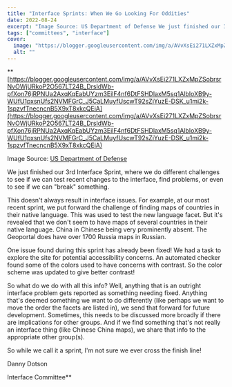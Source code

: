 ```yaml
---
title: "Interface Sprints: When We Go Looking For Oddities"
date: 2022-08-24
excerpt: "Image Source: US Department of Defense We just finished our 3 rd Interface Sprint, where we do different challenges to see if we can test recent changes to the interface, find problems, or even to see if we can \"break\" something."
tags: ["committees", "interface"]
cover:
  image: "https://blogger.googleusercontent.com/img/a/AVvXsEi271LXZxMpZSobrsrNvOWjURkoP2O567LT24B_DrsldWb-pfXon76jRPNUa2AxqKqEabUYzm3EilF4nf6DtFSHDlaxM5sq1AlbIoXB9y-WUfU1pxsnUfs2NVMFGrC_J5CaLMuyfUscwT92sZiYuzE-DSK_u1mi2k-1spzvfTnecncnB5X9xT8xkcQEiA=s320"
  alt: ""
---
```


**[https://blogger.googleusercontent.com/img/a/AVvXsEi271LXZxMpZSobrsrNvOWjURkoP2O567LT24B_DrsldWb-pfXon76jRPNUa2AxqKqEabUYzm3EilF4nf6DtFSHDlaxM5sq1AlbIoXB9y-WUfU1pxsnUfs2NVMFGrC_J5CaLMuyfUscwT92sZiYuzE-DSK_u1mi2k-1spzvfTnecncnB5X9xT8xkcQEiA](https://blogger.googleusercontent.com/img/a/AVvXsEi271LXZxMpZSobrsrNvOWjURkoP2O567LT24B_DrsldWb-pfXon76jRPNUa2AxqKqEabUYzm3EilF4nf6DtFSHDlaxM5sq1AlbIoXB9y-WUfU1pxsnUfs2NVMFGrC_J5CaLMuyfUscwT92sZiYuzE-DSK_u1mi2k-1spzvfTnecncnB5X9xT8xkcQEiA)

 

Image Source:  [US   Department of Defense](https://www.defense.gov/Multimedia/Photos/igphoto/2002037067/)

 

We just finished our 3rd Interface   Sprint, where we do different challenges to see if we can test recent changes to the interface, find problems, or even to see if we can "break" something.

 

This doesn't always result in interface issues. For example, at our most recent sprint, we   put forward the challenge of finding maps of countries in their native language. This was used to test the new language facet. But it's revealed that we don't seem to have maps of several countries in their native language. China in Chinese being very prominently   absent.  The Geoportal does have over 1700 Russia maps in Russian.

 

One issue found during this sprint has already been fixed! We had a task to explore the site   for potential accessibility concerns. An automated checker found some of the colors used to have concerns with contrast. So the color scheme was updated to give better contrast!

 

So what do we do with all this info? Well, anything that is an outright interface problem gets   reported as something needing fixed. Anything that's deemed something we want to do differently (like perhaps we want to move the order the facets are listed in), we send that forward for future development. Sometimes, this needs to be discussed more broadly   if there are implications for other groups. And if we find something that's not really an interface thing (like Chinese China maps), we share that info to the appropriate other group(s).

 

So while we call it a sprint, I'm not sure we ever cross the finish line!

 

 

Danny Dotson

 

Interface Committee**

 <br/> <br/>
